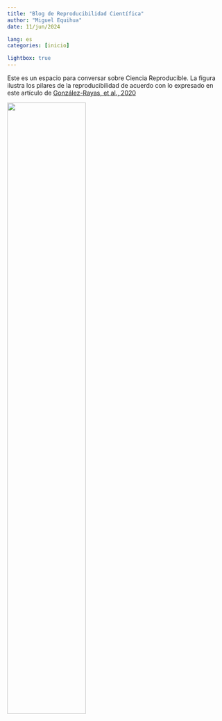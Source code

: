 ```yaml
---
title: "Blog de Reproducibilidad Científica"
author: "Miguel Equihua"
date: 11/jun/2024

lang: es
categories: [inicio]

lightbox: true
---
```


Este es un espacio para conversar sobre Ciencia Reproducible. La figura ilustra los pilares de la reproducibilidad de acuerdo con lo expresado en este artículo de [González-Rayas, et al., 2020](https://www.revistabiomedica.mx/index.php/revbiomed/article/view/840/845)

![](images/840-2404-1-PB-A.png){width=60% fig-align="center"}


